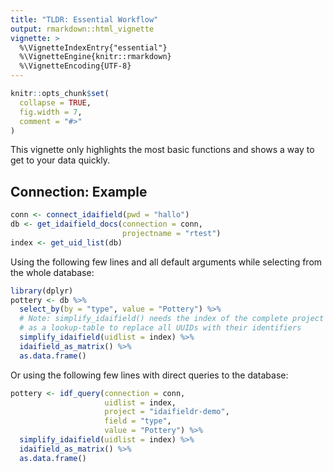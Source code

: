 ```yaml
---
title: "TLDR: Essential Workflow"
output: rmarkdown::html_vignette
vignette: >
  %\VignetteIndexEntry{"essential"}
  %\VignetteEngine{knitr::rmarkdown}
  %\VignetteEncoding{UTF-8}
---
```


```r
knitr::opts_chunk$set(
  collapse = TRUE,
  fig.width = 7,
  comment = "#>"
)
```

This vignette only highlights the most basic functions and shows a way to get to
your data quickly. 

## Connection: Example

```r
conn <- connect_idaifield(pwd = "hallo")
db <- get_idaifield_docs(connection = conn,
                         projectname = "rtest")
index <- get_uid_list(db)
```

Using the following few lines and all default arguments while selecting from the whole database: 

```r
library(dplyr)
pottery <- db %>%
  select_by(by = "type", value = "Pottery") %>%
  # Note: simplify_idaifield() needs the index of the complete project database 
  # as a lookup-table to replace all UUIDs with their identifiers
  simplify_idaifield(uidlist = index) %>%
  idaifield_as_matrix() %>%
  as.data.frame()
```

Or using the following few lines with direct queries to the database:

```r
pottery <- idf_query(connection = conn,
                     uidlist = index,
                     project = "idaifieldr-demo", 
                     field = "type", 
                     value = "Pottery") %>%
  simplify_idaifield(uidlist = index) %>%
  idaifield_as_matrix() %>%
  as.data.frame()
```
